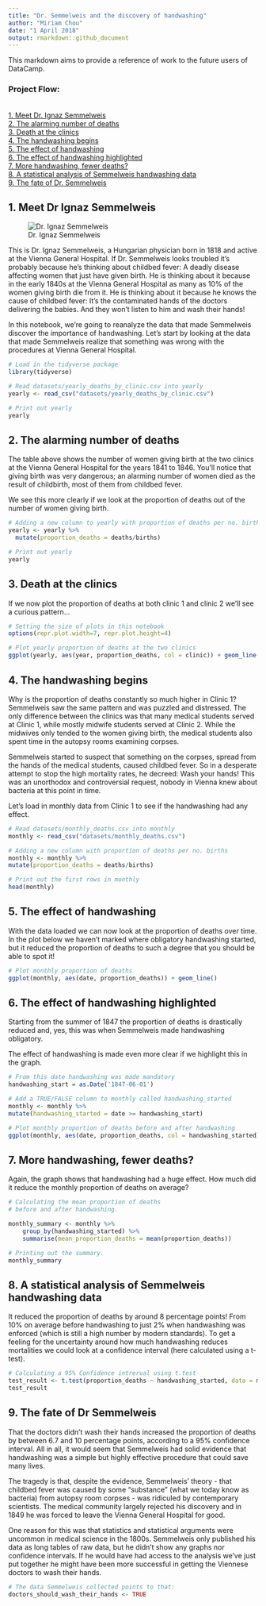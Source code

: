 ---
title: "Dr. Semmelweis and the discovery of handwashing"
author: "Miriam Chou"
date: "1 April 2018"
output: rmarkdown::github_document
---

This markdown aims to provide a reference of work to the future users of DataCamp.

### Project Flow:
<br/> [1. Meet Dr. Ignaz Semmelweis](#meet-dr-ignaz-semmelweis)
<br/> [2. The alarming number of deaths](#the-alarming-number-of-deaths)
<br/> [3. Death at the clinics](#death-at-the-clinics)
<br/> [4. The handwashing begins](#the-handwashing-begins)
<br/> [5. The effect of handwashing](#the-effect-of-handwashing)
<br/> [6. The effect of handwashing highlighted](#the-effect-of-handwashing-highlighted)
<br/> [7. More handwashing, fewer deaths?](#more-handwashing-fewer-deaths)
<br/> [8. A statistical analysis of Semmelweis handwashing data](#a-statistical-analysis-of-semmelweis-handwashing-data)
<br/> [9. The fate of Dr. Semmelweis](#the-fate-of-dr-semmelweis)

## 1. Meet Dr Ignaz Semmelweis

![Dr. Ignaz Semmelweis](ignaz_semmelweis_1860.jpeg)

This is Dr. Ignaz Semmelweis, a Hungarian physician born in 1818 and active at the Vienna General Hospital. If Dr. Semmelweis looks troubled it's probably because he's thinking about childbed fever: A deadly disease affecting women that just have given birth. He is thinking about it because in the early 1840s at the Vienna General Hospital as many as 10% of the women giving birth die from it. He is thinking about it because he knows the cause of childbed fever: It's the contaminated hands of the doctors delivering the babies. And they won't listen to him and wash their hands!

In this notebook, we're going to reanalyze the data that made Semmelweis discover the importance of handwashing. Let's start by looking at the data that made Semmelweis realize that something was wrong with the procedures at Vienna General Hospital.

```{r, message = FALSE}
# Load in the tidyverse package
library(tidyverse)

# Read datasets/yearly_deaths_by_clinic.csv into yearly
yearly <- read_csv("datasets/yearly_deaths_by_clinic.csv")

# Print out yearly
yearly
```

## 2. The alarming number of deaths

The table above shows the number of women giving birth at the two clinics at the Vienna General Hospital for the years 1841 to 1846. You'll notice that giving birth was very dangerous; an alarming number of women died as the result of childbirth, most of them from childbed fever.

We see this more clearly if we look at the proportion of deaths out of the number of women giving birth.

```{r}
# Adding a new column to yearly with proportion of deaths per no. births
yearly <- yearly %>%
  mutate(proportion_deaths = deaths/births)

# Print out yearly
yearly
```

## 3. Death at the clinics

If we now plot the proportion of deaths at both clinic 1 and clinic 2 we'll see a curious pattern...

```{r}
# Setting the size of plots in this notebook
options(repr.plot.width=7, repr.plot.height=4)

# Plot yearly proportion of deaths at the two clinics
ggplot(yearly, aes(year, proportion_deaths, col = clinic)) + geom_line()
```

## 4. The handwashing begins

Why is the proportion of deaths constantly so much higher in Clinic 1? Semmelweis saw the same pattern and was puzzled and distressed. The only difference between the clinics was that many medical students served at Clinic 1, while mostly midwife students served at Clinic 2. While the midwives only tended to the women giving birth, the medical students also spent time in the autopsy rooms examining corpses.

Semmelweis started to suspect that something on the corpses, spread from the hands of the medical students, caused childbed fever. So in a desperate attempt to stop the high mortality rates, he decreed: Wash your hands! This was an unorthodox and controversial request, nobody in Vienna knew about bacteria at this point in time.

Let's load in monthly data from Clinic 1 to see if the handwashing had any effect.

```{r, message = FALSE}
# Read datasets/monthly_deaths.csv into monthly
monthly <- read_csv("datasets/monthly_deaths.csv")

# Adding a new column with proportion of deaths per no. births
monthly <- monthly %>%
mutate(proportion_deaths = deaths/births)

# Print out the first rows in monthly
head(monthly)
```

## 5. The effect of handwashing

With the data loaded we can now look at the proportion of deaths over time. In the plot below we haven't marked where obligatory handwashing started, but it reduced the proportion of deaths to such a degree that you should be able to spot it!

```{r}
# Plot monthly proportion of deaths
ggplot(monthly, aes(date, proportion_deaths)) + geom_line()
```

## 6. The effect of handwashing highlighted

Starting from the summer of 1847 the proportion of deaths is drastically reduced and, yes, this was when Semmelweis made handwashing obligatory.

The effect of handwashing is made even more clear if we highlight this in the graph.

```{r}
# From this date handwashing was made mandatory
handwashing_start = as.Date('1847-06-01')

# Add a TRUE/FALSE column to monthly called handwashing_started
monthly <- monthly %>%
mutate(handwashing_started = date >= handwashing_start)

# Plot monthly proportion of deaths before and after handwashing
ggplot(monthly, aes(date, proportion_deaths, col = handwashing_started)) + geom_line()
```

## 7. More handwashing, fewer deaths?

Again, the graph shows that handwashing had a huge effect. How much did it reduce the monthly proportion of deaths on average?

```{r}
# Calculating the mean proportion of deaths 
# before and after handwashing.

monthly_summary <- monthly %>%
    group_by(handwashing_started) %>%
    summarise(mean_proportion_deaths = mean(proportion_deaths))

# Printing out the summary.
monthly_summary
```

## 8. A statistical analysis of Semmelweis handwashing data

It reduced the proportion of deaths by around 8 percentage points! From 10% on average before handwashing to just 2% when handwashing was enforced (which is still a high number by modern standards). To get a feeling for the uncertainty around how much handwashing reduces mortalities we could look at a confidence interval (here calculated using a t-test).

```{r}
# Calculating a 95% Confidence intrerval using t.test 
test_result <- t.test(proportion_deaths ~ handwashing_started, data = monthly)
test_result
```

## 9. The fate of Dr Semmelweis

That the doctors didn't wash their hands increased the proportion of deaths by between 6.7 and 10 percentage points, according to a 95% confidence interval. All in all, it would seem that Semmelweis had solid evidence that handwashing was a simple but highly effective procedure that could save many lives.

The tragedy is that, despite the evidence, Semmelweis' theory - that childbed fever was caused by some "substance" (what we today know as bacteria) from autopsy room corpses - was ridiculed by contemporary scientists. The medical community largely rejected his discovery and in 1849 he was forced to leave the Vienna General Hospital for good.

One reason for this was that statistics and statistical arguments were uncommon in medical science in the 1800s. Semmelweis only published his data as long tables of raw data, but he didn't show any graphs nor confidence intervals. If he would have had access to the analysis we've just put together he might have been more successful in getting the Viennese doctors to wash their hands.

```{r}
# The data Semmelweis collected points to that:
doctors_should_wash_their_hands <- TRUE
```